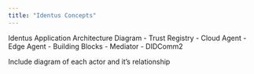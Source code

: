 ```yaml
---
title: "Identus Concepts"
---
```


Identus Application Architecture Diagram
- Trust Registry
- Cloud Agent
- Edge Agent
- Building Blocks
- Mediator
- DIDComm2


Include diagram of each actor and it's relationship 
